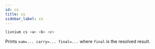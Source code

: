 ```yaml
---
id: cs
title: cs
sidebar_label: cs
---
```


```bash
livnium cs <a> <b> <c>
```

Prints `sum=... carry=... final=...` where `final` is the resolved result.
